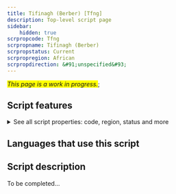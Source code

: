 ```yaml
---
title: Tifinagh (Berber) [Tfng]
description: Top-level script page
sidebar:
    hidden: true
scrpropcode: Tfng
scrpropname: Tifinagh (Berber)
scrpropstatus: Current
scrpropregion: African
scrpropdirection: &#91;unspecified&#93;
---
```


<span style='background-color:yellow'>_This page is a work in progress._</span>;


## Script features

<details>
<summary> See all script properties: code, region, status and more</summary>
<ScriptInfo />
</details>

## Languages that use this script

<WsList script='Tfng' wsMax='5' />

## Script description

To be completed...

